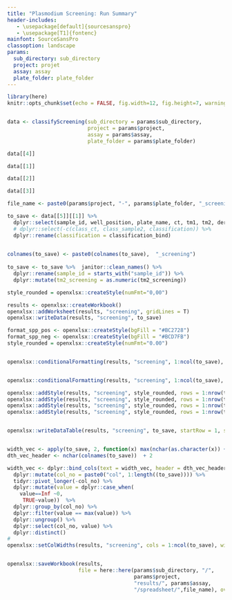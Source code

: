 ```yaml
---
title: "Plasmodium Screening: Run Summary"
header-includes:
   - \usepackage[default]{sourcesanspro}
   - \usepackage[T1]{fontenc}
mainfont: SourceSansPro
classoption: landscape
params:
  sub_directory: sub_directory
  project: projet
  assay: assay
  plate_folder: plate_folder
---
```


```r
library(here)
knitr::opts_chunk$set(echo = FALSE, fig.width=12, fig.height=7, warning = F)


data <- classifyScreening(sub_directory = params$sub_directory,
                          project = params$project,
                          assay = params$assay, 
                          plate_folder = params$plate_folder)
```

\newpage

```r
data[[4]]
```

```r
data[[1]]
```

```r
data[[2]]
```

```r
data[[3]]
```

\newpage

```r
file_name <- paste0(params$project, "-", params$plate_folder, "_screening_results.xlsx")

to_save <- data[[5]][[1]] %>% 
  dplyr::select(sample_id, well_position, plate_name, ct, tm1, tm2, derivative_max, classification_bind) %>% 
  # dplyr::select(-c(class_ct, class_sample2, classification)) %>% 
  dplyr::rename(classification = classification_bind)
	

colnames(to_save) <- paste0(colnames(to_save),  "_screening")
  
to_save <- to_save %>%  janitor::clean_names() %>% 
  dplyr::rename(sample_id = starts_with("sample_id")) %>% 
  dplyr::mutate(tm2_screening = as.numeric(tm2_screening))

style_rounded = openxlsx::createStyle(numFmt="0,00")

results <- openxlsx::createWorkbook()
openxlsx::addWorksheet(results, "screening", gridLines = T)
openxlsx::writeData(results, "screening", to_save)

format_spp_pos <- openxlsx::createStyle(bgFill = "#BC2728")
format_spp_neg <- openxlsx::createStyle(bgFill = "#BCD7FB")
style_rounded = openxlsx::createStyle(numFmt="0.00")


openxlsx::conditionalFormatting(results, "screening", 1:ncol(to_save), rule = "positive", style = format_spp_pos, type = "contains", rows = 1:nrow(to_save)+1)


openxlsx::conditionalFormatting(results, "screening", 1:ncol(to_save), rule = "negative", style = format_spp_neg, type = "contains", rows = 1:nrow(to_save)+1)

openxlsx::addStyle(results, "screening", style_rounded, rows = 1:nrow(to_save)+1, cols = 4)
openxlsx::addStyle(results, "screening", style_rounded, rows = 1:nrow(to_save)+1, cols = 5)
openxlsx::addStyle(results, "screening", style_rounded, rows = 1:nrow(to_save)+1, cols = 6)
openxlsx::addStyle(results, "screening", style_rounded, rows = 1:nrow(to_save)+1, cols = 7)


openxlsx::writeDataTable(results, "screening", to_save, startRow = 1, startCol = 1, tableStyle = "TableStyleLight9")


width_vec <- apply(to_save, 2, function(x) max(nchar(as.character(x)) + 2, na.rm = TRUE))
dth_vec_header <- nchar(colnames(to_save))  + 2

width_vec <- dplyr::bind_cols(text = width_vec, header = dth_vec_header) %>% 
  dplyr::mutate(col_no = paste0("col", 1:length((to_save)))) %>%
  tidyr::pivot_longer(-col_no) %>% 
  dplyr::mutate(value = dplyr::case_when(
    value==Inf ~0, 
     TRUE~value))  %>% 
  dplyr::group_by(col_no) %>%  
  dplyr::filter(value == max(value)) %>% 
  dplyr::ungroup() %>% 
  dplyr::select(col_no, value) %>% 
  dplyr::distinct()
#          
openxlsx::setColWidths(results, "screening", cols = 1:ncol(to_save), widths = width_vec$value)


openxlsx::saveWorkbook(results,
                       file = here::here(params$sub_directory, "/",
                                         params$project,
                                         "results/", params$assay, 
                                         "/spreadsheet/",file_name), overwrite = T )
```

